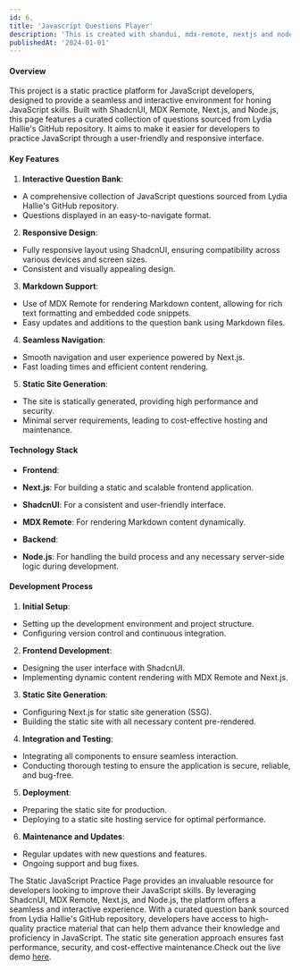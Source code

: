 ```yaml
---
id: 6,
title: 'Javascript Questions Player'
description: 'This is created with shandui, mdx-remote, nextjs and nodejs.  This page is for javascript developer to practise easy the javascript. This questions got from Mrs.Lydia Hallie github.'
publishedAt: '2024-01-01'
---
```

#### Overview
This project is a static practice platform for JavaScript developers, designed to provide a seamless and interactive environment for honing JavaScript skills. Built with ShadcnUI, MDX Remote, Next.js, and Node.js, this page features a curated collection of questions sourced from Lydia Hallie's GitHub repository. It aims to make it easier for developers to practice JavaScript through a user-friendly and responsive interface.

#### Key Features

1. **Interactive Question Bank**:
- A comprehensive collection of JavaScript questions sourced from Lydia Hallie's GitHub repository.
- Questions displayed in an easy-to-navigate format.

2. **Responsive Design**:
- Fully responsive layout using ShadcnUI, ensuring compatibility across various devices and screen sizes.
- Consistent and visually appealing design.

3. **Markdown Support**:
- Use of MDX Remote for rendering Markdown content, allowing for rich text formatting and embedded code snippets.
- Easy updates and additions to the question bank using Markdown files.

4. **Seamless Navigation**:
- Smooth navigation and user experience powered by Next.js.
- Fast loading times and efficient content rendering.

5. **Static Site Generation**:
- The site is statically generated, providing high performance and security.
- Minimal server requirements, leading to cost-effective hosting and maintenance.

#### Technology Stack

- **Frontend**:
- **Next.js**: For building a static and scalable frontend application.
- **ShadcnUI**: For a consistent and user-friendly interface.
- **MDX Remote**: For rendering Markdown content dynamically.

- **Backend**:
- **Node.js**: For handling the build process and any necessary server-side logic during development.

#### Development Process

1. **Initial Setup**:
- Setting up the development environment and project structure.
- Configuring version control and continuous integration.

2. **Frontend Development**:
- Designing the user interface with ShadcnUI.
- Implementing dynamic content rendering with MDX Remote and Next.js.

3. **Static Site Generation**:
- Configuring Next.js for static site generation (SSG).
- Building the static site with all necessary content pre-rendered.

4. **Integration and Testing**:
- Integrating all components to ensure seamless interaction.
- Conducting thorough testing to ensure the application is secure, reliable, and bug-free.

5. **Deployment**:
- Preparing the static site for production.
- Deploying to a static site hosting service for optimal performance.

6. **Maintenance and Updates**:
- Regular updates with new questions and features.
- Ongoing support and bug fixes.

The Static JavaScript Practice Page provides an invaluable resource for developers looking to improve their JavaScript skills. By leveraging ShadcnUI, MDX Remote, Next.js, and Node.js, the platform offers a seamless and interactive experience. With a curated question bank sourced from Lydia Hallie's GitHub repository, developers have access to high-quality practice material that can help them advance their knowledge and proficiency in JavaScript. The static site generation approach ensures fast performance, security, and cost-effective maintenance.Check out the live demo [here](https://jsquestionsr.vercel.app).